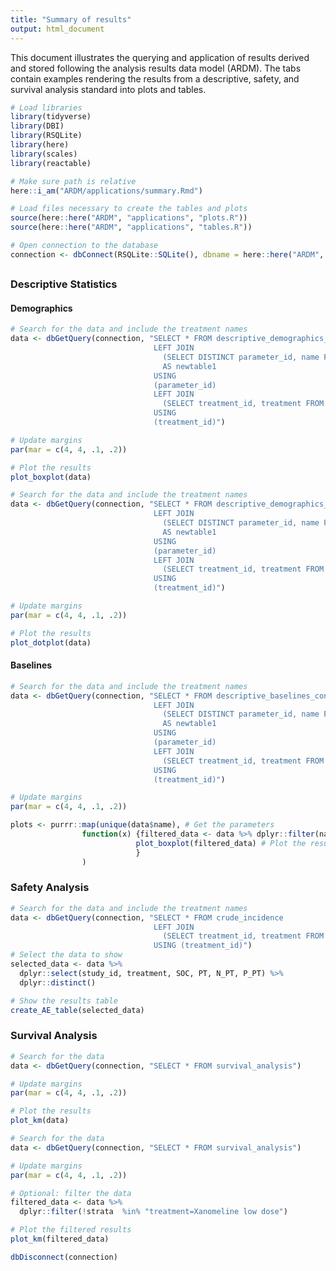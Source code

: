 ```yaml
---
title: "Summary of results"
output: html_document
---
```


This document illustrates the querying and application of results derived and stored following the analysis results data model (ARDM). The tabs contain examples rendering the results from a descriptive, safety, and survival analysis standard into plots and tables.

```r

# Load libraries
library(tidyverse)
library(DBI)
library(RSQLite)
library(here)
library(scales)
library(reactable)

# Make sure path is relative
here::i_am("ARDM/applications/summary.Rmd")

# Load files necessary to create the tables and plots
source(here::here("ARDM", "applications", "plots.R"))
source(here::here("ARDM", "applications", "tables.R"))

# Open connection to the database
connection <- dbConnect(RSQLite::SQLite(), dbname = here::here("ARDM", "database", "ardm.sqlite"))

```

## {.tabset}

### Descriptive Statistics

#### Demographics

```r
# Search for the data and include the treatment names
data <- dbGetQuery(connection, "SELECT * FROM descriptive_demographics_continuous
                                LEFT JOIN 
                                  (SELECT DISTINCT parameter_id, name FROM demographics_per_subject) 
                                  AS newtable1
                                USING 
                                (parameter_id)
                                LEFT JOIN 
                                  (SELECT treatment_id, treatment FROM treatments) AS newtable2 
                                USING 
                                (treatment_id)")

# Update margins
par(mar = c(4, 4, .1, .2))

# Plot the results
plot_boxplot(data)
```

```r
# Search for the data and include the treatment names
data <- dbGetQuery(connection, "SELECT * FROM descriptive_demographics_categorical
                                LEFT JOIN 
                                  (SELECT DISTINCT parameter_id, name FROM demographics_per_subject) 
                                  AS newtable1
                                USING 
                                (parameter_id)
                                LEFT JOIN 
                                  (SELECT treatment_id, treatment FROM treatments) AS newtable2 
                                USING 
                                (treatment_id)")

# Update margins
par(mar = c(4, 4, .1, .2))

# Plot the results
plot_dotplot(data)
```

#### Baselines

```r
# Search for the data and include the treatment names
data <- dbGetQuery(connection, "SELECT * FROM descriptive_baselines_continuous
                                LEFT JOIN 
                                  (SELECT DISTINCT parameter_id, name FROM baselines_per_subject) 
                                  AS newtable1
                                USING 
                                (parameter_id)
                                LEFT JOIN 
                                  (SELECT treatment_id, treatment FROM treatments) AS newtable2 
                                USING 
                                (treatment_id)")

# Update margins 
par(mar = c(4, 4, .1, .2))

plots <- purrr::map(unique(data$name), # Get the parameters
                function(x) {filtered_data <- data %>% dplyr::filter(name == x) # Filter by parameter
                            plot_boxplot(filtered_data) # Plot the results
                            }
                )
```

### Safety Analysis

```r
# Search for the data and include the treatment names
data <- dbGetQuery(connection, "SELECT * FROM crude_incidence
                                LEFT JOIN 
                                  (SELECT treatment_id, treatment FROM treatments) AS newtable 
                                USING (treatment_id)")
# Select the data to show                           
selected_data <- data %>%
  dplyr::select(study_id, treatment, SOC, PT, N_PT, P_PT) %>% 
  dplyr::distinct()

# Show the results table
create_AE_table(selected_data)
```

### Survival Analysis

```r
# Search for the data 
data <- dbGetQuery(connection, "SELECT * FROM survival_analysis")

# Update margins 
par(mar = c(4, 4, .1, .2))

# Plot the results
plot_km(data)
```

```r
# Search for the data 
data <- dbGetQuery(connection, "SELECT * FROM survival_analysis")

# Update margins 
par(mar = c(4, 4, .1, .2))

# Optional: filter the data  
filtered_data <- data %>% 
  dplyr::filter(!strata  %in% "treatment=Xanomeline low dose")

# Plot the filtered results
plot_km(filtered_data)
```

```r
dbDisconnect(connection)
```


